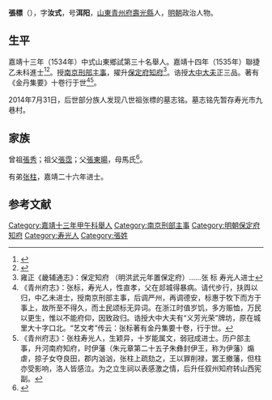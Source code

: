 {{明清人物信息框
| 姓名 = 張標
| 原名 =
| 圖片名稱= 
| 圖片大小 =
| 圖片說明 = 
| 最高職務 = 直隸保定府知府
| 國家 = 大明 
| 爵位 =
| 籍貫 = [[山東|山東]][[青州府|青州府]][[壽光縣|壽光縣]]軍籍
| 族裔 = 
| 字號 = 字汝式，號洱陽
| 諡號 =
| 出生日期 = 生年不詳
| 出生地點 = 
| 逝世日期 = 卒年不詳 
| 逝世地點 =
| 墓葬 =
| 配偶 = 
| 親屬 = 
| 出身 =
* 嘉靖十四年乙未科進士出身
| 經歷 =
| 著作 =  
}}
'''張標'''（{{bd|？||？|catIdx=}}），字'''汝式'''，号'''洱阳'''，[[山東|山東]][[青州府|青州府]][[壽光縣|壽光縣]]人，[[明朝|明朝]]政治人物。

== 生平 ==
嘉靖十三年（1534年）中式山東鄉試第三十名舉人。嘉靖十四年（1535年）聯捷乙未科進士<ref>{{Cite book|title=《皇明贡举考》卷五|author=[[张朝瑞|张朝瑞]]|publisher=《续修四库全书》史部第828册|year=|isbn=|location=|pages=}}</ref><ref>{{Cite book|title=贡举志五种 上|author=鲁小俊，江俊伟著|publisher=武汉大学出版社|year=2009|isbn=978-7-307-07043-1|location=武汉|pages=}}</ref>。授[[南京|南京]][[刑部主事|刑部主事]]，擢升[[保定府|保定府]][[知府|知府]]<ref>雍正《畿辅通志》：保定知府 （明洪武元年置保定府）……张 标 寿光人进士</ref>。诰授[[大中大夫|大中大夫]]正三品。著有《金丹集要》十卷行于世<ref>《青州府志》：张标，寿光人，性直孝，父在郯城得暴病。请代步行，扶舆以归，中乙未进士，授南京刑部主事，后调严州，再调德安，标惠于牧下而方于事上，故所至不得久，而土民颂标无异词。在浙江时值岁饥，多方赈恤，万民以更生，惟以不能府仰，因致政归。诰授大中大夫有“义芳光荣”牌坊，原在城里大十字口北。“艺文考”传云：张标著有金丹集要十卷，行于世。</ref><ref>《青州府志》：张柱寿光人，生颖异，十岁能属文，弱冠成进士。历户部主事，升河南府知府，时伊藩（朱元章第二十五子朱彝封伊王，称为伊藩）煽虐，掠子女夺良田，郡内汹汹，张柱上疏劾之，王以罪削禄，罢王撤藩，但柱亦受影响，洛人皆感泣。为之立生祠以表感激之情，后升任叙州知府转山西宪副。</ref>。

2014年7月31日，后世部分族人发现八世祖张標的墓志铭。墓志铭先暂存寿光市九巷村。

== 家族 ==
曾祖[[張秀|張秀]]；祖父[[張霑|張霑]]；父[[張東暘|張東暘]]，母馬氏<ref>{{Cite book|title=天一阁藏明代科举录选刊 登科录 点校本|author=龚延明主编|publisher=宁波出版社|year=2016|isbn=978-7-5526-2320-8|location=宁波|pages=|quote=《天一閣藏明代科舉錄選刊.登科錄》之《嘉靖十四年乙未科進士登科錄》}}</ref>。

有弟[[张柱|张柱]]，嘉靖二十六年进士。

==参考文献==
{{reflist}}

{{start box}}
{{s-off}}
{{s-before|[[陳輖|陳輖]]}}
{{s-title|明朝保定府知府|嘉靖年間}}
{{s-after|[[王三省|王三省]]}}
{{end box}}

{{嘉靖十四年乙未科殿試金榜}}

{{DEFAULTSORT:Zhang张}}
[[Category:嘉靖十三年甲午科舉人|Category:嘉靖十三年甲午科舉人]]
[[Category:南京刑部主事|Category:南京刑部主事]]
[[Category:明朝保定府知府|Category:明朝保定府知府]]
[[Category:寿光人|Category:寿光人]]
[[Category:張姓|Category:張姓]]